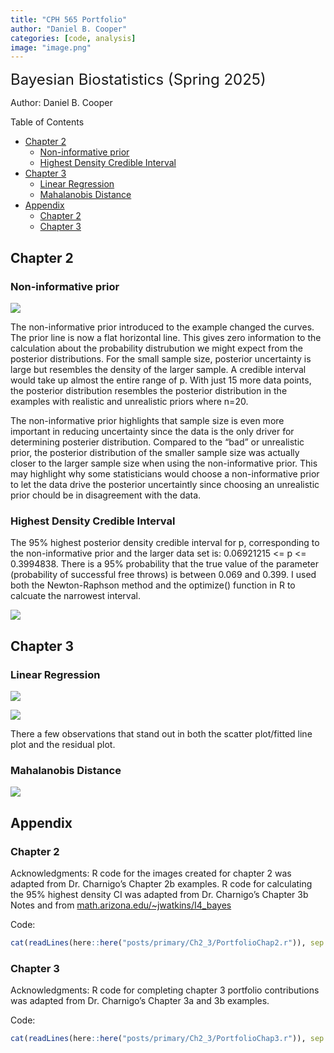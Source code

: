 ```yaml
---
title: "CPH 565 Portfolio"
author: "Daniel B. Cooper"
categories: [code, analysis]
image: "image.png"
---
```


<font size="5"> Bayesian Biostatistics (Spring 2025) </font>

Author: Daniel B. Cooper

Table of Contents

- [Chapter 2](#chapter-2)
  - [Non-informative prior](#non-informative-prior)
  - [Highest Density Credible Interval](#highest-density-credible-interval)
- [Chapter 3](#chapter-3)
  - [Linear Regression](#linear-regression)
  - [Mahalanobis Distance](#mahalanobis-distance)
- [Appendix](#appendix)
  - [Chapter 2](#chapter-2-1)
  - [Chapter 3](#chapter-3-1)

## Chapter 2
### Non-informative prior
![](Ch2_3/non-informative-prior.png)
<!-- <img src="Ch2_3/non-informative-prior.png" width="300" height="300" /> -->

The non-informative prior introduced to the example changed the curves. The prior line is now a flat horizontal line. This gives zero information to the calculation about the probability distrubution we might expect from the posterior distributions. For the small sample size, posterior uncertainty is large but resembles the density of the larger sample. A credible interval would take up almost the entire range of p. With just 15 more data points, the posterior distribution resembles the posterior distribution in the examples with realistic and unrealistic priors where n=20.

The non-informative prior highlights that sample size is even more important in reducing uncertainty since the data is the only driver for determining posterier distribution. Compared to the "bad" or unrealistic prior, the posterior distribution of the smaller sample size was actually closer to the larger sample size when using the non-informative prior. This may highlight why some statisticians would choose a non-informative prior to let the data drive the posterior uncertaintly since choosing an unrealistic prior chould be in disagreement with the data.

### Highest Density Credible Interval
The 95% highest posterior density credible interval for p, corresponding to the non-informative prior and the larger data set is:
0.06921215 <= p <= 0.3994838. There is a 95% probability that the true value of the parameter (probability of successful free throws) is between 0.069 and 0.399. I used both the Newton-Raphson method and the optimize() function in R to calcuate the narrowest interval.

![](Ch2_3/95_CI.png)
<!-- <img src="Ch2_3/95_CI.png" width="300" height="300" /> -->

## Chapter 3
### Linear Regression
![](Ch2_3/linear-model.png)


![](Ch2_3/linear-model-residuals.png)

There a few observations that stand out in both the scatter plot/fitted line plot and the residual plot.

### Mahalanobis Distance


![](Ch2_3/mdistance-plot.png)

## Appendix
### Chapter 2
Acknowledgments: R code for the images created for chapter 2 was adapted from Dr. Charnigo's Chapter 2b examples. R code for calculating the 95% highest density CI was adapted from Dr. Charnigo's Chapter 3b Notes and from [math.arizona.edu/~jwatkins/I4_bayes](https://math.arizona.edu/~jwatkins/I4_bayes.pdf)

Code:
```r
cat(readLines(here::here("posts/primary/Ch2_3/PortfolioChap2.r")), sep = '\n')

```

### Chapter 3
Acknowledgments: R code for completing chapter 3 portfolio contributions was adapted from Dr. Charnigo's Chapter 3a and 3b examples.

Code:
```r
cat(readLines(here::here("posts/primary/Ch2_3/PortfolioChap3.r")), sep = '\n')

```

